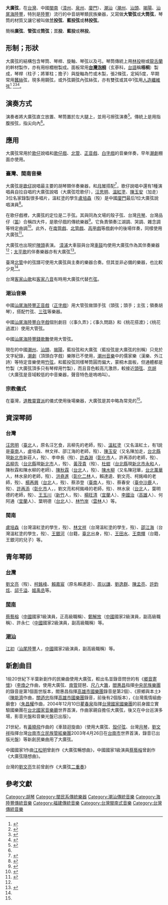 {{Refimprove|time=2021-09-22T11:21:34+00:00}}
{{Infobox Hokkien name
| title      = 大廣弦
| hanji      = 大廣弦
| poj        = tōa-kóng-hiân
| sinbhundzi = 
| hanlo      = 
| tl         = tuā-kóng-hiân
| bp         = 
| hongim     = ㄉㄨㄚ˫ㄍㆲˋㄏㄧㄢˊ
| hokkienipa = 
| lm         = 
| image      = 
| image_size = 
| caption    = 
}}

'''大廣弦'''，在[[台灣|台灣]]、中國[[閩南|閩南]]（[[漳州|漳州]]、[[泉州|泉州]]、[[廈門|廈門]]）、[[潮汕|潮汕]]（[[潮州|潮州]]、[[汕頭|汕頭]]、[[揭陽|揭陽]]、[[汕尾|汕尾]][[海陸豐|海陸豐]]，特別是[[陸豐|陸豐]]）流行的中音胡琴類民族樂器，又寫做'''大管弦'''或'''大筒弦'''，琴筒的材質又讓它被叫做'''兰投弦'''、'''藍投弦'''或'''林投弦'''。

簡稱'''廣弦'''、'''管弦'''或'''筒弦'''；'''兰投'''、'''藍投'''或'''林投'''。

==形制；形狀==
大廣弦的結構包含琴筒、琴桿、旋軸、琴弦以及弓。琴筒傳統上用[[林投|林投]]樹或[[龍舌蘭|龍舌蘭]]的幹材製作，亦有用棕櫚樹製成。面板常用'''[[台灣泡桐|台灣泡桐]]'''（玄蔘科，[[台語|台語]]稱'''梧桐'''）製成，琴桿（柱子；將軍柱；擔子）與旋軸為竹或木製，張2條弦，定純5度，早期常用[[蠶絲|蠶絲]]弦，現多用鋼弦，或外弦鋼弦內弦絲弦，亦有雙弦或其中1弦用[[人造纖維|人造纖維]]弦<ref>{{cite news |language = zh-cn |author = 林素真 |url = http://www.zznews.cn/news/system/2020/09/15/030292841.shtml |title = 漳浦大广弦制作技艺入选第八批县级非物质文化遗产代表性项目名录，其传承人林旺国—— 打磨乐器只为弦音不辍 |publisher =漳州新闻网 |pages = |date = 2020-09-15 |accessdate = 2021-09-22}}</ref> <ref>{{Cite web |url=https://www.hakka-digital.ntpc.gov.tw/files/15-1003-625,c137-1.php |title=梆胡(大廣絃) |author= |date= |publisher=新北市政府客家事務局 |language=zh-tw |accessdate=2021-09-22 |quote= |archive-date=2022-03-31 |archive-url=https://web.archive.org/web/20220331044939/https://www.hakka-digital.ntpc.gov.tw/files/15-1003-625,c137-1.php |dead-url=no }}</ref><ref name="TCMB">{{Cite web |url= https://memory.culture.tw/Home/Detail?Id=265740&IndexCode=Culture_Object |title=大廣弦-文化部國家文化記憶庫 |author= |date= |publisher=[[中華民國文化部|文化部]]國家文化記憶庫 |language=zh-tw |accessdate=2021-09-22 |quote= }}</ref><ref>{{Cite thesis|title=傳統客家八音中擦弦樂器的發展與技巧的研究 ──以中部地區客家八音班之調查研究為主 |url= https://www.hakka.gov.tw/file/Attach/1990/1/84111403271.pdf |author=林月里 |year= 2004 |publisher=[[國立臺中師範學院|國立臺中師範學院]] |accessdate=2021-09-22 |format= PDF }}</ref>。

== 演奏方式 ==
演奏者將大廣弦直立放置、琴筒置於左大腿上，並用弓擦弦演奏<ref name="傳藝"> {{Cite book | author = 呂錘寬 | editor = | title = 臺灣傳統樂器 | location = 臺北市 | publisher = 國立傳統藝術中心籌備處 | date = 2001-12-20 | pages = 86-88 | ISBN = 957-02-9794-8 | accessdate = 2021-09-22 | url = | language = zh-tw | quote = }} </ref>。傳統上是用指腹按弦，指尖向內<ref name="TCMB"/>。

==應用==

大廣弦常用於[[歌仔|歌仔]]說唱和[[歌仔戲|歌仔戲]]、[[北管|北管]]、[[正音戲|正音戲]]、[[白字戲|白字戲]]的音樂伴奏，早年[[潮劇|潮劇]]棚面亦使用。

=== 臺灣、閩南音樂 ===

大廣弦是[[歌仔|歌仔]]說唱最主要的胡琴類伴奏樂器，和[[月琴|月琴]]搭配<ref> {{Cite book | author = 洪逸柔 | editor = | title = 圖解俗文學 | location = 臺北市 | publisher = 五南 | year= 2016 | ISBN = 978-957-11-8602-3 | page=  176 | accessdate = 2021-09-22 | language = zh-tw | quote = }} </ref>，歌仔說唱中還有1種演唱員自拉自唱的大廣弦說唱（大廣弦唸歌仔），[[汪思明|汪思明]]、[[溫紅塗|溫紅塗]]、[[陳玉安|陳玉安]]（加走）3位名家錄製很多唱片，溫紅塗的學生[[盧培森|盧培森]]（歿）是中國[[廈門|廈門]]最后1位大廣弦說唱演員<ref> {{Cite book | author = 龔鵬程 | editor = | title = 北溟行記 | location = 臺北縣中和市 | publisher = 印刻 | year= 2005 | ISBN = 9789867420879 | accessdate = 2021-09-22 | language = zh-tw | quote = }} </ref>。

在歌仔戲裡，大廣弦的定位是二手弦。其與同為文場的殼子弦、台灣[[月琴|月琴]]、台灣品仔（[[笛|笛]]）合稱四大件，是歌仔戲的傳統樂器<ref name="NTU"> {{Cite book | author = 林鶴宜 | editor = | title =臺灣戲劇史（增修版） | location = 臺北市 | publisher = 臺大出版中心 | year= 2015 | page =85, 172 | ISBN =978-986-350-067-4 | accessdate = 2021-09-22 | url = | language = zh-tw | quote = }} </ref>。它負責領奏江湖調、哭調、雜念調等特定曲調<ref>{{cite web |title=樂器「大廣絃」 |url=https://taiwaneseopera.ncfta.gov.tw/home/zh-tw/digital/29698 |website=歌仔戲主題知識網 |publisher=[[國立傳統藝術中心|國立傳統藝術中心]] |accessdate=2021-09-22 |language=zh-tw}}</ref>。此外，在[[南管戲|南管戲]]、[[北管戲|北管戲]]、[[高甲戲|高甲戲]]等戲劇中的後場伴奏，同樣使用大廣弦<ref name="器樂篇"> {{Cite book | author = 呂錘寬 | editor =  | title = 台灣傳統音樂概論·器樂篇 | location =臺北市 | publisher = 五南 | year =2007 | pages = 236-260 | ISBN = 978-957-11-4705-5 | accessdate = 2021-09-22 | url = | language = zh-tw | quote = }} </ref>。

大廣弦也出現於[[陣頭|陣頭]]表演。 [[漳浦|漳浦]]大車鼓與台灣[[車鼓|車鼓]]均使用大廣弦作為其伴奏樂器<ref name="NTU"/>；[[太平歌|太平歌]]的伴奏樂器亦有大廣弦<ref> {{Cite book | author = 黃玲玉| editor = | title =臺灣傳統音樂 | location = 臺北市 | publisher = [[國立臺灣藝術教育館|國立臺灣藝術教育館]] | year= 2001 | ISBN = 957-02-8643-1 | page=  121 | accessdate = 2021-09-22 | language = zh-tw | quote = }} </ref>。

臺灣[[北管|北管]]中的弦譜可使用大廣弦與主奏的樂器合奏。但其並非必備的樂器，也比較少見<ref name="傳藝"/>。

台灣[[客家山歌|客家山歌]]和[[客家八音|客家八音]]有時用大廣弦代替[[冇弦|冇弦]]。

=== 潮汕音樂 ===
中國[[汕尾|汕尾]][[海陸豐|海陸豐]][[正音戲|正音戲]]（[[正字戲|正字戲]]）用大管弦做頭手弦（頭弦；頭手；主弦；領奏胡琴），搭配竹弦、[[三弦|三弦]]等樂器。

中國[[汕尾|汕尾]][[海陸豐|海陸豐]][[白字戲|白字戲]]個別劇目（《事久弄》；《事久問路》和《桃花搭渡》；《桃花過渡》）使用大管弦。

中國[[汕尾|汕尾]][[海陸豐|海陸豐]][[錢歌舞|錢歌舞]]使用大管弦。

現在的中國[[潮州|潮州]]、[[汕頭|汕頭]]、[[揭陽|揭陽]]，藍投弦和大廣弦（藍投弦是大廣弦的別稱）只見於文字紀錄，[[潮劇|潮劇]]（頂頭白字戲）樂隊已不使用，[[潮州音樂|潮州音樂]]中的儒家樂（漢樂、外江詩）等特定音樂使用[[竹弦|竹弦]]，和藍投弦同樣琴筒圓而偏大，蒙桐木面板，但通體都是竹製（大廣弦頂多只有琴桿用竹製），而且音色較高亢激昂，較接近[[頭弦|頭弦]]、[[京胡|京胡]]（大廣弦是音域較低的中音樂器，聲音特色是嗚嗚叫）。

=== 宗教儀式 ===
在臺灣，[[道教|道教]][[靈寶派|靈寶派]]的儀式使用後場樂器，大廣弦是其中略為常見的<ref name="器樂篇"/>。

==資深琴師==
===台灣===
[[汪思明|汪思明]]（[[臺北市|臺北]]人，原名汪乞食，呂柳先的老師，歿）、[[溫紅塗|溫紅塗]]（又名溫紅土，有1說是[[臺南市|臺南]]人，盧培森、林文祥、邵江海的老師，歿）、[[陳玉安|陳玉安]]（又名陳加走，[[台北縣|台北縣]]現[[新北市|新北市]]新莊人，歿）、李申長（歿）、[[許森淵|許森淵]]（[[彰化市|彰化市]]人，許再添的老師，歿）、[[呂柳先|呂柳先]]（[[台北縣|台北縣]]現[[新北市|新北市]]人，歿）、[[黃茂貴|黃茂貴]]（歿）、[[杜蚶|杜蚶]]（[[台北縣|台北縣]]現[[新北市|新北市]][[永和區|永和]]人，陳秋霖和陳水柳的老師）、[[陳秋霖|陳秋霖]]（[[台北|台北]]人，歿）、[[陳水柳|陳水柳]]（又名陳冠華，[[台北|台北]][[萬華|萬華]]人，林水泉的老師，歿）、[[洪堯進|洪堯進]]（[[彰化縣|彰化]][[二林鎮|二林]]人，賴達逵、劉文亮、柯銘峰的老師，歿）、[[楊再興_(歌仔戲)|楊再興]]（[[台北|台北]]人，歿）、蔡添登（[[臺南市|臺南]]人，歿）、蔡春安（[[臺中市|臺中]][[沙鹿區|沙鹿]]人，歿）、[[許再添|許再添]]（[[彰化市|彰化市]]人，，劉文亮和柯銘峰的老師，歿）、林水泉（[[台北|台北]]人，葉明德的老師，歿）、[[王玉川_(唸歌仔藝術家)|王玉川]]（[[新竹|新竹]]人，歿）、[[楊旺清|楊旺清]]（[[宜蘭縣|宜蘭]]人）、[[李國治|李國治]]（[[高雄市|高雄]]人）、何阿通（[[宜蘭縣|宜蘭]]人）、葉明德（[[台北|台北]]人）、[[林竹岸|林竹岸]]（[[雲林縣|雲林]]人）等。

===閩南===
[[盧培森|盧培森]]（台灣溫紅塗的學生，歿）、[[林文祥|林文祥]]（台灣溫紅塗的學生，歿）、[[邵江海|邵江海]]（台灣溫紅塗的學生，歿）、[[王銀河|王銀河]]（台籍，[[臺北市|臺北]]出身，歿）、[[王田水|王田水]]、[[王南輝|王南輝]]（台籍，王銀河的兒子）等。

==青年琴師==
===[[台灣|台灣]]===
[[劉文亮|劉文亮]]（歿）、[[柯銘峰|柯銘峰]]、[[賴嘉宸|賴嘉宸]]（原名賴達逵）、[[周以謙|周以謙]]、[[劉逸群|劉逸群]]、[[陳孟亮|陳孟亮]]、[[許鈞炫|許鈞炫]]、[[邱千溢|邱千溢]]、[[姬禹丞|姬禹丞]]等。
===[[閩南|閩南]]===
[[蔡藝榕|蔡藝榕]]（[[中國|中國]]國家1級演員，正高級職稱）、[[鄭解放|鄭解放]]（[[中國|中國]]國家2級演員，副高級職稱）、許永仁（[[中國|中國]]國家2級演員，副高級職稱）等。
===[[潮汕|潮汕]]===
[[江初|江初]]（[[汕尾|汕尾]][[陸豐|陸豐]]人，[[中國|中國]]國家2級演員，副高級職稱）等。

==新創曲目==
1些20世紀下半葉新創作的民樂曲使用大廣弦，較出名並錄音問世的有《[[鄉音寄懷|鄉音寄懷]]》（[[李煥之|李煥之]]作曲，使用大廣弦、[[南管|南管]]琵琶、[[尺八|尺八]]大[[簫|簫]]，[[閻惠昌|閻惠昌]]指揮[[中央民族樂團|中央民族樂團]]的錄音是第1個面世版本，閻惠昌指揮[[高雄市國樂團|高雄市國樂團]]錄音是第2個）、《原鄉與本土》（[[陳能濟|陳能濟]]作曲，[[關迺忠|關迺忠]]指揮[[高雄市國樂團|高雄市國樂團]]錄音，前後有2個版本），《台灣風情組曲·廟會》（[[朱昌耀|朱昌耀]]作曲，2004年12月10日[[瞿春泉|瞿春泉]]指揮[[台灣|台灣]][[國家國樂團|國家國樂團]]的前身國立實驗國樂團在[[台北|台北]][[國家音樂廳|國家音樂廳]]世界首演，作曲家親自擔任大廣弦，後又在中台巡演多場，影音光盤和音樂光盤已出版）。

21世紀，有[[黃曉飛|黃曉飛]]作曲的《車鼓迴旋曲》（使用大廣弦、[[殼仔弦|殼仔弦]]、台灣[[月琴|月琴]]，[[劉文祥|劉文祥]]指揮台灣[[台南市立民族管絃樂團|台南市立民族管絃樂團]]2003年4月26日在[[台南市|台南市]]世界首演，錄音已出版光盤）等新創民樂曲用了大廣弦。

中國國家1作曲[[江松明|江松明]]曾創作《大廣弦暢想曲》，中國國家1級演員[[蔡藝榕|蔡藝榕]]曾創作《大廣弦隨想曲》。

台灣的[[劉文亮|劉文亮]]生前曾創作《大廣弦[[二重奏|二重奏]]》

== 參考文獻 ==
{{reflist}}

{{中国民族乐器}}

[[Category:胡琴|Category:胡琴]]
[[Category:閩民系傳統樂器|Category:閩民系傳統樂器]]
[[Category:潮汕傳統音樂|Category:潮汕傳統音樂]]
[[Category:海陸豐傳統音樂|Category:海陸豐傳統音樂]]
[[Category:福建傳統音樂|Category:福建傳統音樂]]
[[Category:台灣閩南式音樂|Category:台灣閩南式音樂]]
[[Category:台灣傳統音樂|Category:台灣傳統音樂]]